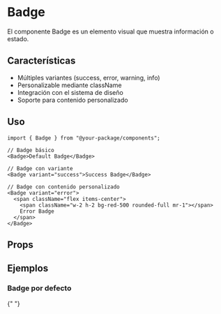 
<Meta of={BadgeStories} />

# Badge

El componente Badge es un elemento visual que muestra información o estado.

## Características

- Múltiples variantes (success, error, warning, info)
- Personalizable mediante className
- Integración con el sistema de diseño
- Soporte para contenido personalizado

## Uso

```tsx
import { Badge } from "@your-package/components";

// Badge básico
<Badge>Default Badge</Badge>

// Badge con variante
<Badge variant="success">Success Badge</Badge>

// Badge con contenido personalizado
<Badge variant="error">
  <span className="flex items-center">
    <span className="w-2 h-2 bg-red-500 rounded-full mr-1"></span>
    Error Badge
  </span>
</Badge>
```

## Props

<Controls />

## Ejemplos

### Badge por defecto

<Story of={BadgeStories.Default} />{" "}
